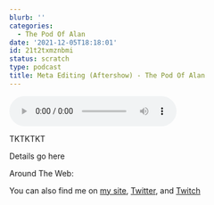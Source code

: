 ```yaml
---
blurb: ''
categories:
  - The Pod Of Alan
date: '2021-12-05T18:18:01'
id: 21t2txmznbmi
status: scratch
type: podcast
title: Meta Editing (Aftershow) - The Pod Of Alan
---
```


<audio controls><source src="" type="audio/mpeg" />Unfortunately, your browser does not support embedding the podcast.</audio>

TKTKTKT 

Details go here

Around The Web:

You can also find me on [my site](https://www.alanwsmith.com), [Twitter](https://twitter.com/TheIdOfAlan), and [Twitch](https://www.twitch.tv/theidofalan)


